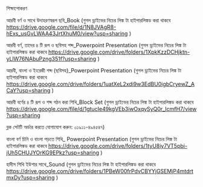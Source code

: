 
<SEO pageTitle="যোগাযোগ" />
<Box maxWidth={960} margin="0 auto" padding={{ xs: 3, sm: 4 }}>


<Text variant="h2" textAlign="center">
  শিক্ষাপোকরণ
</Text>
<Divider />

আরবী বর্ণ ও সাথে উদাহরণস্বরূপ ছবি_Book
(গুগল ড্রাইভের নিচের লিঙ্ক টা হাইপারলিঙ্কড করা থাকবে
https://drive.google.com/file/d/1N8JVAgR8-hExs_usGvLWAA43JrtXhuM0/view?usp=sharing
)

আরবী বর্ণ, তাদের ৪ টি রূপ ও ছবিসহ শব্দ_Powerpoint Presentation
(গুগল ড্রাইভের নিচের লিঙ্ক টা হাইপারলিঙ্কড করা থাকবে
https://drive.google.com/drive/folders/1XpkKzzDCHjktn-yLlW76NAbuPzng351f?usp=sharing
)

আরবী, বাংলা ও ইংরেজী শব্দ (ছবিসহ)\_Powerpoint Presentation
(গুগল ড্রাইভের নিচের লিঙ্ক টা হাইপারলিঙ্কড করা থাকবে
https://drive.google.com/drive/folders/1uatXeL2xdi9w3EdBU0igbCryewZ_ACaY?usp=sharing
)

আরবী বর্ণের ৪ টি রূপ ও শব্দ গঠন করা শিখি_Block Set
(গুগল ড্রাইভের নিচের লিঙ্ক টা হাইপারলিঙ্কড করা থাকবে
https://drive.google.com/file/d/1gtucIe49kgVEb3iwOxqySyQ0r_IcmfH7/view?usp=sharing

ব্লক সেটটি অর্ডার করতে যোগাযোগ করুন: ০১৯১১-৪৯৪৫৪৭)

বাংলা বর্ণ চিনি ও বাংলা পড়তে শিখি\_ Powerpoint Presentation
(গুগল ড্রাইভের নিচের লিঙ্ক টা হাইপারলিঙ্কড করা থাকবে
https://drive.google.com/drive/folders/1tyU8iy7VT5pbi-jUh5CHUJYOrKG9EPkz?usp=sharing
)

হাদীস শিখি ইউশার সাথে_Sound
(গুগল ড্রাইভের নিচের লিঙ্ক টা হাইপারলিঙ্কড করা থাকবে
https://drive.google.com/drive/folders/1PBeW00frPdvCBYYjGSEMjP4mtdrtmxDy?usp=sharing
)

</Box>

